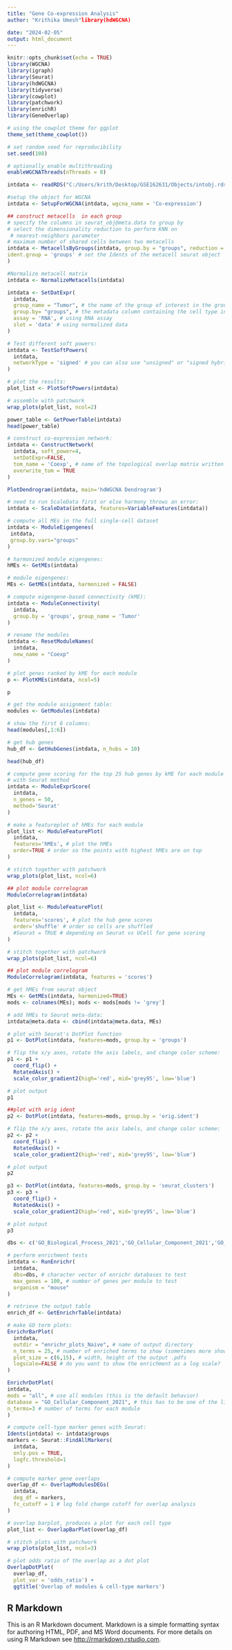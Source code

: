 ---
title: "Gene Co-expression Analysis"
author: "Krithika Umesh"library(hdWGCNA)

date: "2024-02-05"
output: html_document
---

```{r setup, include=FALSE}
knitr::opts_chunk$set(echo = TRUE)
library(WGCNA)
library(igraph)
library(Seurat)
library(hdWGCNA)
library(tidyverse)
library(cowplot)
library(patchwork)
library(enrichR)
library(GeneOverlap)

# using the cowplot theme for ggplot
theme_set(theme_cowplot())

# set random seed for reproducibility
set.seed(108)

# optionally enable multithreading
enableWGCNAThreads(nThreads = 8)
```

```{r, setup object, cache=TRUE, echo=FALSE}
intdata <- readRDS("C:/Users/krith/Desktop/GSE162631/Objects/intobj.rds")

#setup the object for WGCNA
intdata <- SetupForWGCNA(intdata, wgcna_name = 'Co-expression')

## construct metacells  in each group
# specify the columns in seurat_obj@meta.data to group by
# select the dimensionality reduction to perform KNN on
 # nearest-neighbors parameter
# maximum number of shared cells between two metacells
intdata <- MetacellsByGroups(intdata, group.by = "groups", reduction = 'harmony', k = 20, max_shared = 10,
ident.group = 'groups' # set the Idents of the metacell seurat object
)

#Normalize metacell matrix
intdata <- NormalizeMetacells(intdata)
```

```{r, Coexpression Network Analysis, cache=TRUE, echo=FALSE}

intdata <- SetDatExpr(
  intdata,
  group_name = "Tumor", # the name of the group of interest in the group.by column
  group.by= "groups", # the metadata column containing the cell type info. This same column should have also been used in MetacellsByGroups
  assay = 'RNA', # using RNA assay
  slot = 'data' # using normalized data
)
```

```{r, select soft-power threshold, cache=TRUE, echo=FALSE}
# Test different soft powers:
intdata <- TestSoftPowers(
  intdata,
  networkType = 'signed' # you can also use "unsigned" or "signed hybrid"
)

# plot the results:
plot_list <- PlotSoftPowers(intdata)

# assemble with patchwork
wrap_plots(plot_list, ncol=2)

power_table <- GetPowerTable(intdata)
head(power_table)

```

```{r, construct coexpression network, echo=FALSE, cache=TRUE}
# construct co-expression network:
intdata <- ConstructNetwork(
  intdata, soft_power=4,
  setDatExpr=FALSE,
  tom_name = 'Coexp', # name of the topological overlap matrix written to disk
  overwrite_tom = TRUE
)

PlotDendrogram(intdata, main='hdWGCNA Dendrogram')

```

```{r, compute harmonized module eigengenes, cache=TRUE, echo=FALSE}
# need to run ScaleData first or else harmony throws an error:
intdata <- ScaleData(intdata, features=VariableFeatures(intdata))

# compute all MEs in the full single-cell dataset
intdata <- ModuleEigengenes(
 intdata,
 group.by.vars="groups"
)

# harmonized module eigengenes:
hMEs <- GetMEs(intdata)

# module eigengenes:
MEs <- GetMEs(intdata, harmonized = FALSE)

```


```{r, kME, cache=TRUE, echo=FALSE}
# compute eigengene-based connectivity (kME):
intdata <- ModuleConnectivity(
  intdata,
  group.by = 'groups', group_name = 'Tumor'
)

# rename the modules
intdata <- ResetModuleNames(
  intdata,
  new_name = "Coexp"
)

# plot genes ranked by kME for each module
p <- PlotKMEs(intdata, ncol=5)

p
```

```{r, Module assignment, cache=TRUE, echo=FALSE}
# get the module assignment table:
modules <- GetModules(intdata)

# show the first 6 columns:
head(modules[,1:6])

# get hub genes
hub_df <- GetHubGenes(intdata, n_hubs = 10)

head(hub_df)
```

```{r, gene scoring, cache=TRUE, echo=FALSE}
# compute gene scoring for the top 25 hub genes by kME for each module
# with Seurat method
intdata <- ModuleExprScore(
  intdata,
  n_genes = 50,
  method='Seurat'
)

```
```{r, Feature plots}
# make a featureplot of hMEs for each module
plot_list <- ModuleFeaturePlot(
  intdata,
  features='hMEs', # plot the hMEs
  order=TRUE # order so the points with highest hMEs are on top
)

# stitch together with patchwork
wrap_plots(plot_list, ncol=6)

## plot module correlogram
ModuleCorrelogram(intdata)

```

```{r, feature plot using gene scores, echo=FALSE, cache=TRUE}
plot_list <- ModuleFeaturePlot(
  intdata,
  features='scores', # plot the hub gene scores
  order='shuffle' # order so cells are shuffled
  #Seurat = TRUE # depending on Seurat vs UCell for gene scoring
)

# stitch together with patchwork
wrap_plots(plot_list, ncol=6)

## plot module correlogram
ModuleCorrelogram(intdata, features = 'scores')
```


```{r, Plots, cache=TRUE, echo=FALSE}
# get hMEs from seurat object
MEs <- GetMEs(intdata, harmonized=TRUE)
mods <- colnames(MEs); mods <- mods[mods != 'grey']

# add hMEs to Seurat meta-data:
intdata@meta.data <- cbind(intdata@meta.data, MEs)

# plot with Seurat's DotPlot function
p1 <- DotPlot(intdata, features=mods, group.by = 'groups')

# flip the x/y axes, rotate the axis labels, and change color scheme:
p1 <- p1 +
  coord_flip() +
  RotatedAxis() +
  scale_color_gradient2(high='red', mid='grey95', low='blue')

# plot output
p1

##plot with orig ident
p2 <- DotPlot(intdata, features=mods, group.by = 'orig.ident')

# flip the x/y axes, rotate the axis labels, and change color scheme:
p2 <- p2 +
  coord_flip() +
  RotatedAxis() +
  scale_color_gradient2(high='red', mid='grey95', low='blue')

# plot output
p2

p3 <- DotPlot(intdata, features=mods, group.by = 'seurat_clusters')
p3 <- p3 +
  coord_flip() +
  RotatedAxis() +
  scale_color_gradient2(high='red', mid='grey95', low='blue')

# plot output
p3

```

```{r, Enrichment analysis using enrichR, cache=TRUE, echo=FALSE}
dbs <- c('GO_Biological_Process_2021','GO_Cellular_Component_2021','GO_Molecular_Function_2021')

# perform enrichment tests
intdata <- RunEnrichr(
  intdata,
  dbs=dbs, # character vector of enrichr databases to test
  max_genes = 100, # number of genes per module to test
  organism = "mouse"
)

# retrieve the output table
enrich_df <- GetEnrichrTable(intdata)

```
```{r, enrich plot}
# make GO term plots:
EnrichrBarPlot(
  intdata,
  outdir = "enrichr_plots_Naive", # name of output directory
  n_terms = 25, # number of enriched terms to show (sometimes more show if there are ties!!!)
  plot_size = c(6,15), # width, height of the output .pdfs
  logscale=FALSE # do you want to show the enrichment as a log scale?
)

EnrichrDotPlot(
intdata,
mods = "all", # use all modules (this is the default behavior)
database = "GO_Cellular_Component_2021", # this has to be one of the lists we used above!!!
n_terms=3 # number of terms for each module
)

```
```{r, Marker gene overlap, echo=FALSE, cache=TRUE}
# compute cell-type marker genes with Seurat:
Idents(intdata) <- intdata$groups
markers <- Seurat::FindAllMarkers(
  intdata,
  only.pos = TRUE,
  logfc.threshold=1
)

# compute marker gene overlaps
overlap_df <- OverlapModulesDEGs(
  intdata,
  deg_df = markers,
  fc_cutoff = 1 # log fold change cutoff for overlap analysis
)

```


```{r, visualize overlap, echo=FALSE, cache=TRUE}
# overlap barplot, produces a plot for each cell type
plot_list <- OverlapBarPlot(overlap_df)

# stitch plots with patchwork
wrap_plots(plot_list, ncol=3)

# plot odds ratio of the overlap as a dot plot
OverlapDotPlot(
  overlap_df,
  plot_var = 'odds_ratio') +
  ggtitle('Overlap of modules & cell-type markers')

```


## R Markdown

This is an R Markdown document. Markdown is a simple formatting syntax for authoring HTML, PDF, and MS Word documents. For more details on using R Markdown see <http://rmarkdown.rstudio.com>.


